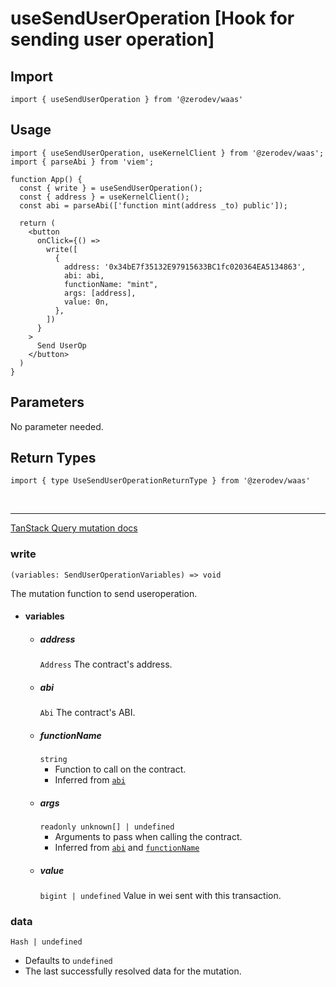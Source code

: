 
# useSendUserOperation [Hook for sending user operation]

## Import
```tsx
import { useSendUserOperation } from '@zerodev/waas'
```

## Usage
```tsx
import { useSendUserOperation, useKernelClient } from '@zerodev/waas';
import { parseAbi } from 'viem';

function App() {
  const { write } = useSendUserOperation();
  const { address } = useKernelClient();
  const abi = parseAbi(['function mint(address _to) public']);

  return (
    <button
      onClick={() =>
        write([
          {
            address: '0x34bE7f35132E97915633BC1fc020364EA5134863',
            abi: abi,
            functionName: "mint",
            args: [address],
            value: 0n,
          },
        ])
      }
    >
      Send UserOp
    </button>
  )
}
```

## Parameters

No parameter needed.

## Return Types

```tsx
import { type UseSendUserOperationReturnType } from '@zerodev/waas'
```

<br />

---

[TanStack Query mutation docs](https://tanstack.com/query/v5/docs/react/reference/useMutation)

### write
`(variables: SendUserOperationVariables) => void`

The mutation function to send useroperation.

- #### variables 
  - ##### address
    `Address`
    The contract's address.
  - ##### abi
    `Abi`
    The contract's ABI.
  - ##### functionName
    `string`
    - Function to call on the contract.
    - Inferred from [`abi`](#abi)
  - ##### args
    `readonly unknown[] | undefined`
    - Arguments to pass when calling the contract.
    - Inferred from [`abi`](#abi) and [`functionName`](#functionname)
  - ##### value
    `bigint | undefined`
    Value in wei sent with this transaction.

### data
`Hash | undefined`

- Defaults to `undefined`
- The last successfully resolved data for the mutation.

<MutationResult />